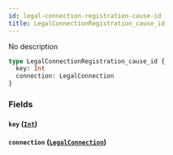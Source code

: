 ```yaml
---
id: legal-connection-registration-cause-id
title: LegalConnectionRegistration_cause_id
---
```


No description

```graphql
type LegalConnectionRegistration_cause_id {
  key: Int
  connection: LegalConnection
}
```

### Fields

#### `key` ([`Int`](/v1/scalars/int))

#### `connection` ([`LegalConnection`](/v1/objects/legal-connection))
